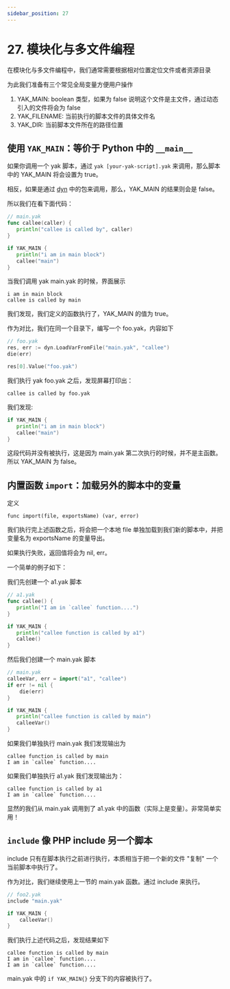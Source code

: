 ---
sidebar_position: 27
---

# 27. 模块化与多文件编程

在模块化与多文件编程中，我们通常需要根据相对位置定位文件或者资源目录

为此我们准备有三个常见全局变量方便用户操作

1. YAK_MAIN: boolean 类型，如果为 false 说明这个文件是主文件，通过动态引入的文件将会为 false
2. YAK_FILENAME: 当前执行的脚本文件的具体文件名
3. YAK_DIR: 当前脚本文件所在的路径位置

## 使用 `YAK_MAIN`：等价于 Python 中的 `__main__`

如果你调用一个 yak 脚本，通过 `yak [your-yak-script].yak` 来调用，那么脚本中的 YAK_MAIN 将会设置为 true。

相反，如果是通过 [dyn](/api-manual/api/dyn) 中的包来调用，那么，YAK_MAIN 的结果则会是 false。

所以我们在看下面代码：

```go
// main.yak
func callee(caller) {
   println("callee is called by", caller)
}

if YAK_MAIN {
   println("i am in main block")
   callee("main")
}
```

当我们调用 yak main.yak 的时候，界面展示

    i am in main block
    callee is called by main

我们发现，我们定义的函数执行了，YAK_MAIN 的值为 true。

作为对比，我们在同一个目录下，编写一个 foo.yak，内容如下

```go
// foo.yak
res, err := dyn.LoadVarFromFile("main.yak", "callee")
die(err)

res[0].Value("foo.yak")
```

我们执行 yak foo.yak 之后，发现屏幕打印出：

    callee is called by foo.yak

我们发现:

```go
if YAK_MAIN {
   println("i am in main block")
   callee("main")
}
```

这段代码并没有被执行，这是因为 main.yak 第二次执行的时候，并不是主函数。所以 YAK_MAIN 为 false。

## 内置函数 `import`：加载另外的脚本中的变量

定义

    func import(file, exportsName) (var, error)

我们执行完上述函数之后，将会把一个本地 file 单独加载到我们新的脚本中，并把变量名为 exportsName 的变量导出。

如果执行失败，返回值将会为 nil, err。

一个简单的例子如下：

我们先创建一个 a1.yak 脚本

```go
// a1.yak
func callee() {
   println("I am in `callee` function....")
}

if YAK_MAIN {
   println("callee function is called by a1")
   callee()
}
```

然后我们创建一个 main.yak 脚本

```go
// main.yak
calleeVar, err = import("a1", "callee")
if err != nil {
    die(err)
}

if YAK_MAIN {
   println("callee function is called by main")
   calleeVar()
}
```

如果我们单独执行 main.yak 我们发现输出为

    callee function is called by main
    I am in `callee` function....

如果我们单独执行 a1.yak 我们发现输出为：

    callee function is called by a1
    I am in `callee` function....

显然的我们从 main.yak 调用到了 a1.yak 中的函数（实际上是变量）。非常简单实用！

## `include` 像 PHP include 另一个脚本

include 只有在脚本执行之前进行执行，本质相当于把一个新的文件 "复制" 一个当前脚本中执行了。

作为对比，我们继续使用上一节的 main.yak 函数。通过 include 来执行。

```go
// foo2.yak
include "main.yak"

if YAK_MAIN {
    calleeVar()
}
```

我们执行上述代码之后，发现结果如下

    callee function is called by main
    I am in `callee` function....
    I am in `callee` function....

main.yak 中的 `if YAK_MAIN{}` 分支下的内容被执行了。